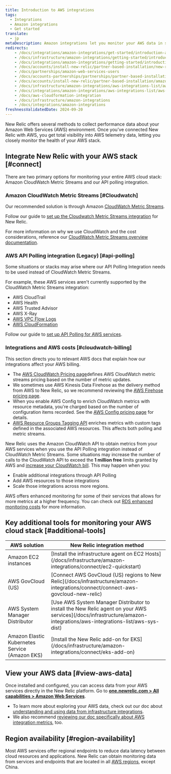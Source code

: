 ```yaml
---
title: Introduction to AWS integrations
tags:
  - Integrations
  - Amazon integrations
  - Get started
translate:
  - jp
metaDescription: Amazon integrations let you monitor your AWS data in several New Relic features.
redirects:
    - /docs/integrations/amazon-integrations/get-started/introduction-aws-integrations
    - /docs/infrastructure/amazon-integrations/getting-started/introduction-aws-integrations
    - /docs/integrations/amazon-integrations/getting-started/introduction-aws-integrations
    - /docs/accounts/install-new-relic/partner-based-installation/new-relic-aws-amazon-web-services
    - /docs/partnerships/amazon-web-services-users
    - /docs/accounts-partnerships/partnerships/partner-based-installation/amazon-web-services-aws-users
    - /docs/accounts/install-new-relic/partner-based-installation/amazon-web-services-aws-users
    - /docs/infrastructure/amazon-integrations/aws-integrations-list/aws-cloudformation-integration
    - /docs/integrations/amazon-integrations/aws-integrations-list/aws-cloudformation-integration
    - /docs/aws-cloudformation-integration
    - /docs/infrastructure/amazon-integrations
    - /docs/integrations/amazon-integrations
freshnessValidatedDate: 2024-09-20
---
```


New Relic offers several methods to collect performance data about your Amazon Web Services (AWS) environment. Once you've connected New Relic with AWS, you get total visibility into AWS telemetry data, letting you closely monitor the health of your AWS stack. 

## Integrate New Relic with your AWS stack [#connect]

There are two primary options for monitoring your entire AWS cloud stack: Amazon CloudWatch Metric Streams and our API polling integration.

### Amazon CloudWatch Metric Streams [#Cloudwatch]

Our recommended solution is through Amazon [CloudWatch Metric Streams](https://docs.aws.amazon.com/AmazonCloudWatch/latest/monitoring/CloudWatch-Metric-Streams.html). 

Follow our guide to [set up the Cloudwatch Metric Streams integration](/docs/infrastructure/amazon-integrations/connect/cloudwatch-metric-streams/aws-metric-stream-setup) for New Relic.

For more information on why we use CloudWatch and the cost considerations, reference our [CloudWatch Metric Streams overview documentation](/docs/infrastructure/amazon-integrations/connect/cloudwatch-metric-streams/aws-metric-stream/).

### AWS API Polling integration (Legacy) [#api-polling]

Some situations or stacks may arise where our API Polling Integration needs to be used instead of CloudWatch Metric Streams.

For example, these AWS services aren't currently supported by the CloudWatch Metric Streams integration:

* AWS CloudTrail
* AWS Health
* AWS Trusted Advisor
* AWS X-Ray
* [AWS VPC Flow Logs](/docs/infrastructure/amazon-integrations/aws-integrations-list/aws-vpc-flow-logs-monitoring-integration/)
* [AWS CloudFormation](https://github.com/newrelic/cloudformation-partner-integration)

Follow our guide to [set up API Polling for AWS services](/docs/infrastructure/amazon-integrations/connect/cloudwatch-metric-streams/connect-aws-new-relic-infrastructure-monitoring/).

### Integrations and AWS costs [#cloudwatch-billing]

This section directs you to relevant AWS docs that explain how our integrations affect your AWS billing. 

* The [AWS CloudWatch Pricing page](https://docs.aws.amazon.com/AmazonCloudWatch/latest/monitoring/CloudWatch-Metric-Streams.html)defines AWS CloudWatch metric streams pricing based on the number of metric updates.
* We sometimes use AWS Kinesis Data Firehose as the delivery method from AWS to New Relic, so we recommend reviewing the [AWS Firehose pricing page](https://aws.amazon.com/kinesis/data-firehose/pricing/).
* When you enable AWS Config to enrich CloudWatch metrics with resource metadata, you're charged based on the number of configuration items recorded. See the [AWS Config pricing page](https://aws.amazon.com/config/pricing/) for details.
* [AWS Resource Groups Tagging API](https://docs.aws.amazon.com/resourcegroupstagging/latest/APIReference/overview.html) enriches metrics with custom tags defined in the associated AWS resources. This affects both polling and metric streams.

New Relic uses the Amazon CloudWatch API to obtain metrics from your AWS services when you use the API Polling integration instead of CloudWatch Metric Streams. Some situations may increase the number of calls to the CloudWatch API to exceed the <DNT>**1 million free**</DNT> limits granted by AWS and [increase your CloudWatch bill](/docs/infrastructure/amazon-integrations/troubleshooting/cloudwatch-billing-increase). This may happen when you: 

* Enable additional integrations through API Polling
* Add AWS resources to those integrations
* Scale those integrations across more regions.

AWS offers enhanced monitoring for some of their services that allows for more metrics at a higher frequency. You can check out [RDS enhanced monitoring costs](https://docs.aws.amazon.com/AmazonRDS/latest/UserGuide/USER_Monitoring.OS.overview.html#USER_Monitoring.OS.cost) for more information.


## Key additional tools for monitoring your AWS cloud stack [#additional-tools]

<table>
    <thead>
        <tr>
            <th>
                AWS solution
            </th>
            <th>
                New Relic integration method
            </th>
        </tr>
    </thead>
    <tbody>
        <tr>
            <td>
                Amazon EC2 instances
            </td>
            <td>
                [Install the infrastructure agent on EC2 Hosts](/docs/infrastructure/amazon-integrations/connect/ec2-quickstart)
            </td>
        </tr>
        <tr>
            <td>
                AWS GovCloud (US)
            </td>
            <td>
                [Connect AWS GovCloud (US) regions to New Relic](/docs/infrastructure/amazon-integrations/connect/connect-aws-govcloud-new-relic)
            </td>
        </tr>
        <tr>
            <td>
                AWS System Manager Distributor
            </td>
            <td>
                [Use AWS System Manager Distributor to install the New Relic agent on your AWS services](/docs/infrastructure/amazon-integrations/aws-integrations-list/aws-sys-dist)
            </td>
        </tr>
        <tr>
            <td>
                Amazon Elastic Kubernetes Service (Amazon EKS)
            </td>
            <td>
                [Install the New Relic add-on for EKS](/docs/infrastructure/amazon-integrations/connect/eks-add-on)
            </td>
        </tr>
    </tbody>
</table>

## View your AWS data [#view-aws-data]

Once installed and configured, you can access data from your AWS services directly in the New Relic platform. Go to <DNT>**[one.newrelic.com > All capabilities > Amazon Web Services](https://one.newrelic.com/all-capabilities)**</DNT>. 

* To learn more about exploring your AWS data, check out our doc about [understanding and using data from infrastructure integrations](/docs/infrastructure/infrastructure-integrations/get-started/understand-use-data-infrastructure-integrations). 
* We also recommend [reviewing our doc specifically about AWS integration metrics](/docs/infrastructure/amazon-integrations/manage-aws-data/aws-integrations-metrics), too. 


## Region availability [#region-availability]

Most AWS services offer regional endpoints to reduce data latency between cloud resources and applications. New Relic can obtain monitoring data from services and endpoints that are located in all [AWS regions](http://docs.aws.amazon.com/general/latest/gr/rande.html), except China.
